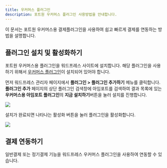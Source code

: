 ```yaml
---
title: 우커머스 플러그인
description: 포트원 우커머스 플러그인 사용방법을 안내합니다.
---
```



이 문서는 포트원 우커머스용 결제플러그인을 사용하여 쉽고 빠르게 결제를 연동하는 방법을 설명합니다.

## 플러그인 설치 및 활성화하기

포트원 우커머스용 플러그인을 워드프레스 사이트에 설치합니다. 해당 플러그인을 사용하기 위해서 [우커머스 플러그인](https://ko.wordpress.org/plugins/woocommerce/)이 설치되어 있어야 합니다.

먼저 워드프레스 관리자 페이지에서 **플러그인 > 플러그인 추가하기** 메뉴를 클릭합니다. **플러그인 추가** 페이지의 상단 플러그인 검색창에 아임포트를 검색하여 결과 목록에 있는 **우커머스용 아임포트 플러그인**의 **지금 설치하기**버튼을 눌러 설치를 진행합니다.

![](</gitbook-assets/ko/woomain-1.png>)

설치가 완료되면 나타나는 활성화 버튼을 눌러 플러그인을 활성화합니다.

![](</gitbook-assets/ko/woomain-2.png>)

## 결제 연동하기

일반결제 또는 정기결제 기능을 워드프레스 우커머스 플러그인을 사용하여 연동할 수 있습니다.

<ContentRef slug="/ko/payment" />

<ContentRef slug="/ko/subscription" />
